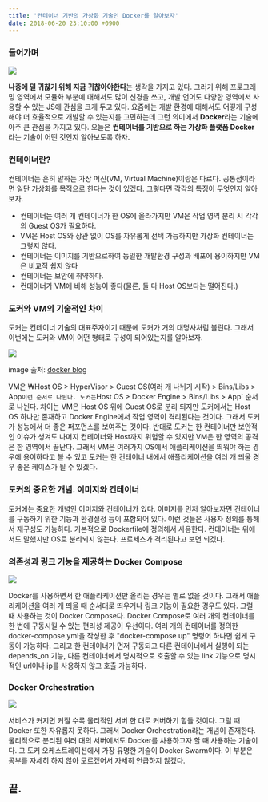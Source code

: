```yaml
---
title: '컨테이너 기반의 가상화 기술인 Docker를 알아보자'
date: 2018-06-20 23:10:00 +0900
---
```


### 들어가며

<img src="/2018/06/20/docker/docker.png" />

**나중에 덜 귀찮기 위해 지금 귀찮아야한다**는 생각을 가지고 있다.
그러기 위해 프로그래밍 영역에서 모듈화 부분에 대해서도 많이 신경을 쓰고,
개발 언어도 다양한 영역에서 사용할 수 있는 JS에 관심을 크게 두고 있다.
요즘에는 개발 환경에 대해서도 어떻게 구성해야 더 효율적으로 개발할 수 있는지를 고민하는데 그런 의미에서 **Docker**라는 기술에 아주 큰 관심을 가지고 있다.
오늘은 **컨테이너를 기반으로 하는 가상화 플랫폼 Docker**라는 기술이 어떤 것인지 알아보도록 하자.

### 컨테이너란?

컨테이너는 흔히 말하는 가상 머신(VM, Virtual Machine)이랑은 다르다.
공통점이라면 일단 가상화를 목적으로 한다는 것이 있겠다. 그렇다면 각각의 특징이 무엇인지 알아보자.

- 컨테이너는 여러 개 컨테이너가 한 OS에 올라가지만 VM은 작업 영역 분리 시 각각의 Guest OS가 필요하다.
- VM은 Host OS와 상관 없이 OS를 자유롭게 선택 가능하지만 가상화 컨테이너는 그렇지 않다.
- 컨테이너는 이미지를 기반으로하여 동일한 개발환경 구성과 배포에 용이하지만 VM은 비교적 쉽지 않다
- 컨테이너는 보안에 취약하다.
- 컨테이너가 VM에 비해 성능이 좋다(물론, 둘 다 Host OS보다는 떨어진다.)

### 도커와 VM의 기술적인 차이

도커는 컨테이너 기술의 대표주자이기 때문에 도커가 거의 대명사처럼 불린다. 그래서 이번에는 도커와 VM이 어떤 형태로 구성이 되어있는지를 알아보자.

<img src="/2018/06/20/docker/docker-vm.png" />

image 출처: [docker blog](https://blog.docker.com/2016/07/the-10-most-common-questions-it-admins-ask-about-docker/")

VM은 ₩Host OS > HyperVisor > Guest OS(여러 개 나뉘기 시작) > Bins/Libs > App`이런 순서로 나뉜다.
도커는`Host OS > Docker Engine > Bins/Libs > App` 순서로 나뉜다.
차이는 VM은 Host OS 위에 Guest OS로 분리 되지만
도커에서는 Host OS 하나만 존재하고 Docker Engine에서 작업 영역이 격리된다는 것이다.
그래서 도커가 성능에서 더 좋은 퍼포먼스를 보여주는 것이다.
반대로 도커는 한 컨테이너만 보안적인 이슈가 생겨도 나머지 컨테이너와 Host까지 위험할 수 있지만
VM은 한 영역의 공격은 한 영역에서 끝난다.
그래서 VM은 여러가지 OS에서 애플리케이션을 띄워야 하는 경우에 용이하다고 볼 수 있고
도커는 한 컨테이너 내에서 애플리케이션을 여러 개 띄울 경우 좋은 케이스가 될 수 있겠다.

### 도커의 중요한 개념. 이미지와 컨테이너

도커에는 중요한 개념인 이미지와 컨테이너가 있다.
이미지를 먼저 알아보자면 컨테이너를 구동하기 위한 기능과 환경설정 등이 포함되어 있다.
이런 것들은 사용자 정의를 통해서 재구성도 가능하다.
기본적으로 Dockerfile에 정의해서 사용한다.
컨테이너는 위에서도 말했지만 OS로 분리되지 않는다.
프로세스가 격리된다고 보면 되겠다.

### 의존성과 링크 기능을 제공하는 Docker Compose

<img src="/2018/06/20/docker/docker-compose.png" />

Docker를 사용하면서 한 애플리케이션만 올리는 경우는 별로 없을 것이다. 그래서 애플리케이션을 여러
개 띄울 때 순서대로 띄우거나 링크 기능이 필요한 경우도 있다. 그럴 때 사용하는 것이 Docker
Compose다. Docker Compose로 여러 개의 컨테이너를 한 번에 구동시킬 수 있는 편리성 제공이 우선이다.
여러 개의 컨테이너를 정의한 docker-compose.yml을 작성한 후 "docker-compose up" 명령어 하나면 쉽게
구동이 가능하다. 그리고 한 컨테이너가 먼저 구동되고 다른 컨테이너에서 실행이 되는 depends_on 기능,
다른 컨테이너에서 명시적으로 호출할 수 있는 link 기능으로 명시적인 url이나 ip를 사용하지 않고 호출
가능하다.

### Docker Orchestration

<img src="/2018/06/20/docker/docker-swarm.png" />

서비스가 커지면 커질 수록 물리적인 서버 한 대로 커버하기 힘들 것이다. 그럴 때 Docker 또한 자유롭지
못하다. 그래서 Docker Orchestration라는 개념이 존재한다. 물리적으로 분리된 여러 대의 서버에서도
Docker를 사용하고자 할 때 사용하는 기술이다. 그 도커 오케스트레이션에서 가장 유명한 기술이 Docker
Swarm이다. 이 부분은 공부를 자세히 하지 않아 모르겠어서 자세히 언급하지 않겠다.

## 끝.
